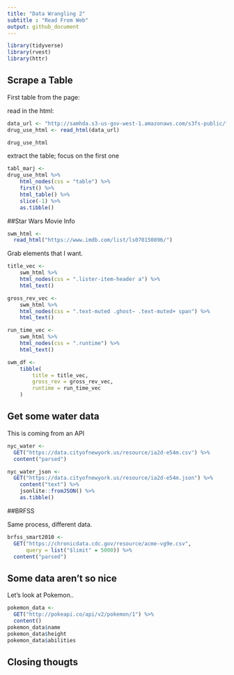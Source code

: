 ```yaml
---
title: "Data Wrangling 2"
subtitle : "Read From Web"
output: github_document
---
```


```r
library(tidyverse)
library(rvest)
library(httr)
```

## Scrape a Table
First table from the page:

read in the html:
```r
data_url <- "http://samhda.s3-us-gov-west-1.amazonaws.com/s3fs-public/field-uploads/2k15StateFiles/NSDUHsaeShortTermCHG2015.htm"
drug_use_html <- read_html(data_url)

drug_use_html
```
extract the table; focus on the first one

```r
tabl_marj <-
drug_use_html %>% 
    html_nodes(css = "table") %>% 
    first() %>% 
    html_table() %>% 
    slice(-1) %>% 
    as.tibble()
```

##Star Wars Movie Info

```r
swm_html <- 
  read_html("https://www.imdb.com/list/ls070150896/")
```

Grab elements that I want.

```r
title_vec <-
    swm_html %>% 
    html_nodes(css = ".lister-item-header a") %>% 
    html_text()

gross_rev_vec <-
    swm_html %>% 
    html_nodes(css = ".text-muted .ghost~ .text-muted+ span") %>% 
    html_text()

run_time_vec <- 
    swm_html %>% 
    html_nodes(css = ".runtime") %>% 
    html_text()

swm_df <- 
    tibble(
        title = title_vec, 
        gross_rev = gross_rev_vec,
        runtime = run_time_vec
    )
```

## Get some water data

This is coming from an API

```r
nyc_water <- 
  GET("https://data.cityofnewyork.us/resource/ia2d-e54m.csv") %>% 
  content("parsed")

nyc_water_json <- 
  GET("https://data.cityofnewyork.us/resource/ia2d-e54m.json") %>%
    content("text") %>% 
    jsonlite::fromJSON() %>% 
    as.tibble()

```

##BRFSS

Same process, different data.
```r
brfss_smart2010 <- 
  GET("https://chronicdata.cdc.gov/resource/acme-vg9e.csv",
      query = list("$limit" = 5000)) %>% 
  content("parsed")
```
## Some data aren't so nice

Let's look at Pokemon..

```r
pokemon_data <-
  GET("http://pokeapi.co/api/v2/pokemon/1") %>%
  content()
pokemon_data$name
pokemon_data$height
pokemon_data$abilities
```
## Closing  thougts

